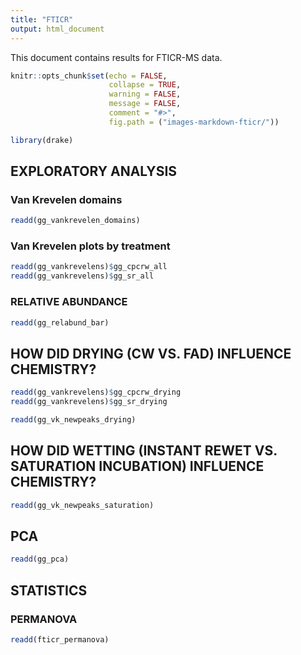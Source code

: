 ```yaml
---
title: "FTICR"
output: html_document
---
```


This document contains results for FTICR-MS data.

```r
knitr::opts_chunk$set(echo = FALSE,
                      collapse = TRUE,
                      warning = FALSE,
                      message = FALSE,
                      comment = "#>",
                      fig.path = ("images-markdown-fticr/"))

library(drake)
```

## EXPLORATORY ANALYSIS
### Van Krevelen domains
```r
readd(gg_vankrevelen_domains)
```

### Van Krevelen plots by treatment
```r
readd(gg_vankrevelens)$gg_cpcrw_all
readd(gg_vankrevelens)$gg_sr_all
```

### RELATIVE ABUNDANCE

```r
readd(gg_relabund_bar)
```

## HOW DID DRYING (CW VS. FAD) INFLUENCE CHEMISTRY?
```r
readd(gg_vankrevelens)$gg_cpcrw_drying
readd(gg_vankrevelens)$gg_sr_drying
```

```r
readd(gg_vk_newpeaks_drying)
```


## HOW DID WETTING (INSTANT REWET VS. SATURATION INCUBATION) INFLUENCE CHEMISTRY?
```r
readd(gg_vk_newpeaks_saturation)
```



## PCA

```r
readd(gg_pca)
```


## STATISTICS
### PERMANOVA
```r
readd(fticr_permanova)
```

